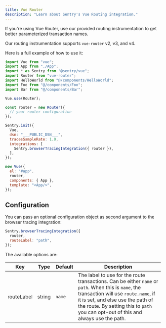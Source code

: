 ```yaml
---
title: Vue Router
description: "Learn about Sentry's Vue Routing integration."
---
```


If you're using Vue Router, use our provided routing instrumentation to get better parameterized transaction names.

Our routing instrumentation supports `vue-router` v2, v3, and v4.

Here is a full example of how to use it:

<SignInNote />

```javascript {filename:main.js}
import Vue from "vue";
import App from "./App";
import * as Sentry from "@sentry/vue";
import Router from "vue-router";
import HelloWorld from "@/components/HelloWorld";
import Foo from "@/components/Foo";
import Bar from "@/components/Bar";

Vue.use(Router);

const router = new Router({
  // your router configuration
});

Sentry.init({
  Vue,
  dsn: "___PUBLIC_DSN___",
  tracesSampleRate: 1.0,
  integrations: [
    Sentry.browserTracingIntegration({ router }),
  ],
});

new Vue({
  el: "#app",
  router,
  components: { App },
  template: "<App/>",
});
```

## Configuration

You can pass an optional configuration object as second argument to the browser tracing integration:

```javascript
Sentry.browserTracingIntegration({
  router,
  routeLabel: "path",
});
```

The available options are:

| Key        | Type   | Default | Description                                                                                                                                                                                                                                                           |
| ---------- | ------ | ------- | --------------------------------------------------------------------------------------------------------------------------------------------------------------------------------------------------------------------------------------------------------------------- |
| routeLabel | string | `name`  | The label to use for the route transactions. Can be either `name` or `path`. When this is `name`, the transaction will use `route.name`, if it is set, and else use the path of the route. By setting this to `path` you can opt-out of this and always use the path. |
